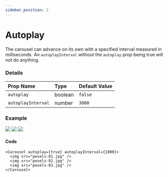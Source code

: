 ```yaml
---
sidebar_position: 2
---
```



# Autoplay

The carousel can advance on its own with a specified interval measured in milliseconds. An `autoplayInterval` without the `autoplay` prop being true will not do anything.

### Details

| Prop Name          | Type    | Default Value |
| :----------------- | :------ | :------------ |
| `autoplay`         | boolean | `false`       |
| `autoplayInterval` | number  | `3000`        |

### Example

<Carousel autoplay={true} autoplayInterval={1000}>
  <img src="/open-source/nuka-carousel/img/pexels-01.jpg" />
  <img src="/open-source/nuka-carousel/img/pexels-02.jpg" />
  <img src="/open-source/nuka-carousel/img/pexels-03.jpg" />
</Carousel>

#### Code

```tsx
<Carousel autoplay={true} autoplayInterval={1000}>
  <img src="pexels-01.jpg" />
  <img src="pexels-02.jpg" />
  <img src="pexels-03.jpg" />
</Carousel>
```
